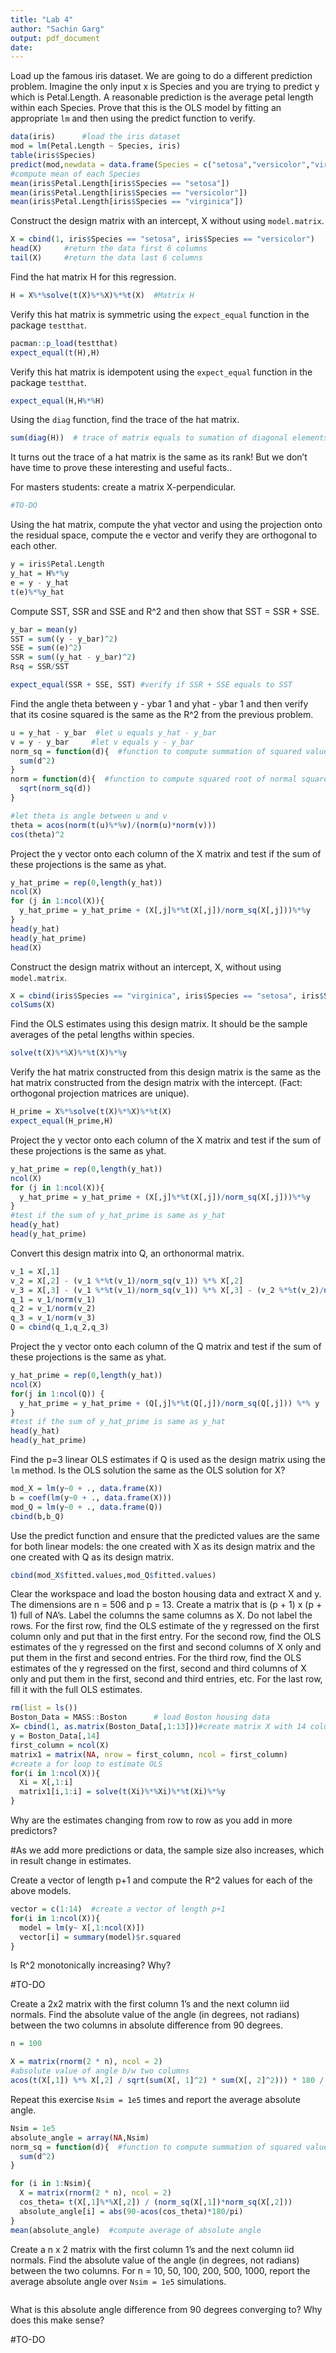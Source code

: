 ---
title: "Lab 4"
author: "Sachin Garg"
output: pdf_document
date: 
---

Load up the famous iris dataset. We are going to do a different prediction problem. Imagine the only input x is Species and you are trying to predict y which is Petal.Length. A reasonable prediction is the average petal length within each Species. Prove that this is the OLS model by fitting an appropriate `lm` and then using the predict function to verify.

```{r}
data(iris)      #load the iris dataset   
mod = lm(Petal.Length ~ Species, iris)
table(iris$Species)
predict(mod,newdata = data.frame(Species = c("setosa","versicolor","virginica")))   #set Species into 'setosa','versicolor' and 'virginica'
#compute mean of each Species
mean(iris$Petal.Length[iris$Species == "setosa"])
mean(iris$Petal.Length[iris$Species == "versicolor"])
mean(iris$Petal.Length[iris$Species == "virginica"])
```

Construct the design matrix with an intercept, X without using `model.matrix`.

```{r}
X = cbind(1, iris$Species == "setosa", iris$Species == "versicolor")
head(X)     #return the data first 6 columns
tail(X)     #return the data last 6 columns
```

Find the hat matrix H for this regression.

```{r}
H = X%*%solve(t(X)%*%X)%*%t(X)  #Matrix H
```

Verify this hat matrix is symmetric using the `expect_equal` function in the package `testthat`.

```{r}
pacman::p_load(testthat)
expect_equal(t(H),H)
```

Verify this hat matrix is idempotent using the `expect_equal` function in the package `testthat`.

```{r}
expect_equal(H,H%*%H)
```

Using the `diag` function, find the trace of the hat matrix.

```{r}
sum(diag(H))  # trace of matrix equals to sumation of diagonal elements
```

It turns out the trace of a hat matrix is the same as its rank! But we don't have time to prove these interesting and useful facts..

For masters students: create a matrix X-perpendicular.

```{r}
#TO-DO
```

Using the hat matrix, compute the yhat vector and using the projection onto the residual space, compute the e vector and verify they are orthogonal to each other.

```{r}
y = iris$Petal.Length
y_hat = H%*%y
e = y - y_hat
t(e)%*%y_hat
```

Compute SST, SSR and SSE and R^2 and then show that SST = SSR + SSE.

```{r}
y_bar = mean(y)
SST = sum((y - y_bar)^2)
SSE = sum((e)^2)
SSR = sum((y_hat - y_bar)^2)
Rsq = SSR/SST

expect_equal(SSR + SSE, SST) #verify if SSR + SSE equals to SST
```

Find the angle theta between y - ybar 1 and yhat - ybar 1 and then verify that its cosine squared is the same as the R^2 from the previous problem.

```{r}
u = y_hat - y_bar  #let u equals y_hat - y_bar
v = y - y_bar     #let v equals y - y_bar
norm_sq = function(d){  #function to compute summation of squared values
  sum(d^2)
}
norm = function(d){  #function to compute squared root of normal square
  sqrt(norm_sq(d))
}

#let theta is angle between u and v
theta = acos(norm(t(u)%*%v)/(norm(u)*norm(v))) 
cos(theta)^2
```

Project the y vector onto each column of the X matrix and test if the sum of these projections is the same as yhat.

```{r}
y_hat_prime = rep(0,length(y_hat))
ncol(X)
for (j in 1:ncol(X)){
  y_hat_prime = y_hat_prime + (X[,j]%*%t(X[,j])/norm_sq(X[,j]))%*%y
}
head(y_hat)
head(y_hat_prime)
head(X)
```

Construct the design matrix without an intercept, X, without using `model.matrix`.

```{r}
X = cbind(iris$Species == "virginica", iris$Species == "setosa", iris$Species == "versicolor")
colSums(X)
```

Find the OLS estimates using this design matrix. It should be the sample averages of the petal lengths within species.

```{r}
solve(t(X)%*%X)%*%t(X)%*%y
```

Verify the hat matrix constructed from this design matrix is the same as the hat matrix constructed from the design matrix with the intercept. (Fact: orthogonal projection matrices are unique).

```{r}
H_prime = X%*%solve(t(X)%*%X)%*%t(X)
expect_equal(H_prime,H)

```

Project the y vector onto each column of the X matrix and test if the sum of these projections is the same as yhat.

```{r}
y_hat_prime = rep(0,length(y_hat))
ncol(X)
for (j in 1:ncol(X)){
  y_hat_prime = y_hat_prime + (X[,j]%*%t(X[,j])/norm_sq(X[,j]))%*%y
}
#test if the sum of y_hat_prime is same as y_hat
head(y_hat)
head(y_hat_prime)

```

Convert this design matrix into Q, an orthonormal matrix.

```{r}

v_1 = X[,1]
v_2 = X[,2] - (v_1 %*%t(v_1)/norm_sq(v_1)) %*% X[,2]
v_3 = X[,3] - (v_1 %*%t(v_1)/norm_sq(v_1)) %*% X[,3] - (v_2 %*%t(v_2)/norm_sq(v_2)) %*% X[,3]
q_1 = v_1/norm(v_1)
q_2 = v_1/norm(v_2)
q_3 = v_1/norm(v_3)
Q = cbind(q_1,q_2,q_3)
```

Project the y vector onto each column of the Q matrix and test if the sum of these projections is the same as yhat.

```{r}
y_hat_prime = rep(0,length(y_hat))
ncol(X)
for(j in 1:ncol(Q)) {
  y_hat_prime = y_hat_prime + (Q[,j]%*%t(Q[,j])/norm_sq(Q[,j])) %*% y
}
#test if the sum of y_hat_prime is same as y_hat
head(y_hat)
head(y_hat_prime)
```

Find the p=3 linear OLS estimates if Q is used as the design matrix using the `lm` method. Is the OLS solution the same as the OLS solution for X?

```{r}
mod_X = lm(y~0 + ., data.frame(X))
b = coef(lm(y~0 + ., data.frame(X)))
mod_Q = lm(y~0 + ., data.frame(Q))
cbind(b,b_Q)

```

Use the predict function and ensure that the predicted values are the same for both linear models: the one created with X as its design matrix and the one created with Q as its design matrix.

```{r}
cbind(mod_X$fitted.values,mod_Q$fitted.values)
```


Clear the workspace and load the boston housing data and extract X and y. The dimensions are n = 506 and p = 13. Create a matrix that is (p + 1) x (p + 1) full of NA's. Label the columns the same columns as X. Do not label the rows. For the first row, find the OLS estimate of the y regressed on the first column only and put that in the first entry. For the second row, find the OLS estimates of the y regressed on the first and second columns of X only and put them in the first and second entries. For the third row, find the OLS estimates of the y regressed on the first, second and third columns of X only and put them in the first, second and third entries, etc. For the last row, fill it with the full OLS estimates.

```{r}
rm(list = ls())
Boston_Data = MASS::Boston      # load Boston housing data
X= cbind(1, as.matrix(Boston_Data[,1:13]))#create matrix X with 14 columns
y = Boston_Data[,14] 
first_column = ncol(X)
matrix1 = matrix(NA, nrow = first_column, ncol = first_column)
#create a for loop to estimate OLS
for(i in 1:ncol(X)){
  Xi = X[,1:i]
  matrix1[i,1:i] = solve(t(Xi)%*%Xi)%*%t(Xi)%*%y
}
```

Why are the estimates changing from row to row as you add in more predictors?

#As we add more predictions or data, the sample size also increases, which in result change in estimates. 

Create a vector of length p+1 and compute the R^2 values for each of the above models. 

```{r}
vector = c(1:14)  #create a vector of length p+1
for(i in 1:ncol(X)){
  model = lm(y~ X[,1:ncol(X)])
  vector[i] = summary(model)$r.squared
}
```

Is R^2 monotonically increasing? Why?

#TO-DO

Create a 2x2 matrix with the first column 1's and the next column iid normals. Find the absolute value of the angle (in degrees, not radians) between the two columns in absolute difference from 90 degrees.

```{r}
n = 100

X = matrix(rnorm(2 * n), ncol = 2)
#absolute value of angle b/w two columns
acos(t(X[,1]) %*% X[,2] / sqrt(sum(X[, 1]^2) * sum(X[, 2]^2))) * 180 / pi
```

Repeat this exercise `Nsim = 1e5` times and report the average absolute angle.

```{r}
Nsim = 1e5
absolute_angle = array(NA,Nsim)
norm_sq = function(d){  #function to compute summation of squared values
  sum(d^2)
}

for (i in 1:Nsim){
  X = matrix(rnorm(2 * n), ncol = 2)
  cos_theta= t(X[,1]%*%X[,2]) / (norm_sq(X[,1])*norm_sq(X[,2]))
  absolute_angle[i] = abs(90-acos(cos_theta)*180/pi)
}
mean(absolute_angle)  #compute average of absolute angle
```

Create a n x 2 matrix with the first column 1's and the next column iid normals. Find the absolute value of the angle (in degrees, not radians) between the two columns. For n = 10, 50, 100, 200, 500, 1000, report the average absolute angle over `Nsim = 1e5` simulations.

```{r}

```

What is this absolute angle difference from 90 degrees converging to? Why does this make sense?

#TO-DO